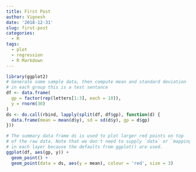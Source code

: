 ```yaml
---
title: First Post
author: Vignesh
date: '2018-12-31'
slug: first-post
categories:
  - R
tags:
  - plot
  - regression
  - R Markdown
---
```


```r
library(ggplot2)
# Generate some sample data, then compute mean and standard deviation
# in each group this is a test sentance
df <- data.frame(
  gp = factor(rep(letters[1:3], each = 10)),
  y = rnorm(30)
)
ds <- do.call(rbind, lapply(split(df, df$gp), function(d) {
  data.frame(mean = mean(d$y), sd = sd(d$y), gp = d$gp)
}))

# The summary data frame ds is used to plot larger red points on top
# of the raw data. Note that we don't need to supply `data` or `mapping`
# in each layer because the defaults from ggplot() are used.
ggplot(df, aes(gp, y)) +
  geom_point() +
  geom_point(data = ds, aes(y = mean), colour = 'red', size = 3)

```

